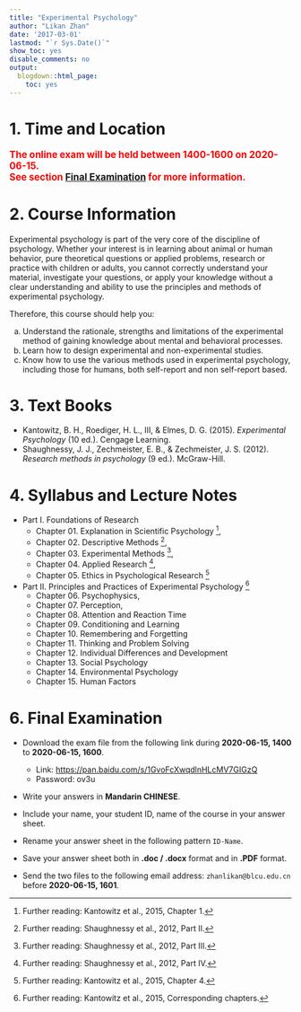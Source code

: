 ```yaml
---
title: "Experimental Psychology"
author: "Likan Zhan"
date: '2017-03-01'
lastmod: "`r Sys.Date()`"
show_toc: yes
disable_comments: no
output:
  blogdown::html_page:
    toc: yes
---
```


# 1. Time and Location

<span style="font-weight:bold; color: red; font-size:120%;">
The online exam will be held between 1400-1600 on 2020-06-15. <br>
See section [Final Examination](#final-examination) for more information.
</span>

<!---
<span style="font-weight:bold; color: red; font-size:120%;">
On-site teaching this semester will not be avaliable <br>
until at least April,  <br>
because of the coronavirus outbreak in China.
</span>

- Time: 14:00 - 18:00, Monday
- Location: 119, Teaching Building 5
- Lecturer: Likan Zhan
--->

# 2. Course Information

Experimental psychology is part of the very core of the discipline of psychology. Whether your interest is in learning about animal or human behavior, pure theoretical questions or applied problems, research or practice with children or adults, you cannot correctly understand your material, investigate your questions, or apply your knowledge without a clear understanding and ability to use the principles and methods of experimental psychology. 

Therefore, this course should help you:

  a. Understand the rationale, strengths and limitations of the experimental method of gaining knowledge about mental and behavioral processes.
  b. Learn how to design experimental and non-experimental studies.
  c. Know how to use the various methods used in experimental psychology, including those for humans, both self-report and non self-report based.

# 3. Text Books

- Kantowitz, B. H., Roediger, H. L., III, & Elmes, D. G. (2015). *Experimental Psychology* (10 ed.). Cengage Learning.
- Shaughnessy, J. J., Zechmeister, E. B., & Zechmeister, J. S. (2012). *Research methods in psychology* (9 ed.). McGraw-Hill.

# 4. Syllabus and Lecture Notes

- Part I. Foundations of Research
    - Chapter 01. Explanation in Scientific Psychology 
        ^[Further reading: Kantowitz et al., 2015, Chapter 1.], 
        [<i class="far fa-file-pdf"> \faFilePdf[regular] </i>](https://teachings.likan.info/Experimental-Psychology/CH-01.pdf)
    - Chapter 02. Descriptive Methods 
        ^[Further reading: Shaughnessy et al., 2012, Part II.], 
        [<i class="far fa-file-pdf"> \faFilePdf[regular] </i>](https://teachings.likan.info/Experimental-Psychology/CH-02.pdf)
    - Chapter 03. Experimental Methods 
        ^[Further reading: Shaughnessy et al., 2012, Part III.],
        [<i class="far fa-file-pdf"> \faFilePdf[regular] </i>](https://teachings.likan.info/Experimental-Psychology/CH-03.pdf)
    - Chapter 04. Applied Research 
        ^[Further reading: Shaughnessy et al., 2012, Part IV.],
        [<i class="far fa-file-pdf"> \faFilePdf[regular] </i>](https://teachings.likan.info/Experimental-Psychology/CH-04.pdf)
    - Chapter 05. Ethics in Psychological Research 
        ^[Further reading: Kantowitz et al., 2015, Chapter 4.]

- Part II. Principles and Practices of Experimental Psychology 
        ^[Further reading: Kantowitz et al., 2015, Corresponding chapters.]
    - Chapter 06. Psychophysics,
        [<i class="far fa-file-pdf"> \faFilePdf[regular] </i>](https://teachings.likan.info/Experimental-Psychology/CH-06.pdf)
    - Chapter 07. Perception,
        [<i class="far fa-file-pdf"> \faFilePdf[regular] </i>](https://teachings.likan.info/Experimental-Psychology/CH-07.pdf)
    - Chapter 08. Attention and Reaction Time
    - Chapter 09. Conditioning and Learning
    - Chapter 10. Remembering and Forgetting
    - Chapter 11. Thinking and Problem Solving
    - Chapter 12. Individual Differences and Development
    - Chapter 13. Social Psychology
    - Chapter 14. Environmental Psychology
    - Chapter 15. Human Factors


# 6. Final Examination

  - Download the exam file from the following link during **2020-06-15, 1400** to **2020-06-15, 1600**.
    - Link: [https://pan.baidu.com/s/1GvoFcXwqdlnHLcMV7GIGzQ](https://pan.baidu.com/s/1GvoFcXwqdlnHLcMV7GIGzQ)  
    - Password: ov3u
  
  - Write your answers in **Mandarin CHINESE**.

  - Include your name, your student ID, name of the course in your answer sheet.

  - Rename your answer sheet in the following pattern `ID-Name`.

  - Save your answer sheet both in **.doc / .docx** format and in  **.PDF** format.

  - Send the two files to the following email address: `zhanlikan@blcu.edu.cn` before **2020-06-15, 1601**.
